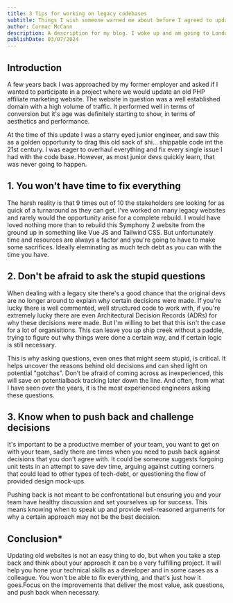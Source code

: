 ```yaml
---
title: 3 Tips for working on legacy codebases
subtitle: Things I wish someone warned me about before I agreed to update older sites.
author: Cormac McCann
description: A description for my blog. I woke up and am going to London today. Very sad to be leaving Laika, but excited to have a small get away.
publishDate: 03/07/2024
---
```


## Introduction

A few years back I was approached by my former employer and asked if I wanted to participate in a project where we would 
update an old PHP affiliate marketing website. The website in question was a well established domain with a high volume of traffic.
It performed well in terms of conversion but it's age was definitely starting to show, in terms of aesthetics and performance. 

At the time of this update I was a starry eyed junior engineer, and saw this as a golden opportunity to drag this old sack of shi... 
shippable code int the 21st century. I was eager to overhaul everything and fix every single issue I had with the code base.
However, as most junior devs quickly learn, that was never going to happen.



## 1. You won't have time to fix everything

The harsh reality is that 9 times out of 10 the stakeholders are looking for as quick of a turnaround as they can get.
I've worked on many legacy websites and rarely would the opportunity arise for a complete rebuild. 
I would have loved nothing more than to rebuild this Symphony 2 website from the ground up in something 
like Vue JS and Tailwind CSS. But unfortunately time and resources are always a factor and you're going to have to 
make some sacrifices. Ideally eleminating as much tech debt as you can with the time you have.

## 2. Don't be afraid to ask the stupid questions

When dealing with a legacy site there's a good chance that the original devs are no longer around 
to explain why certain decisions were made. If you're lucky there is well commented, well structured 
code to work with, if you're extremely lucky there are even Architectural Decision Records (ADRs)
for why these decisions were made. But I'm willing to bet that this isn't the case for a lot of organisitions.
This can leave you up ship creek without a paddle, trying to figure out why things were done a certain way, 
and if certain logic is still necessary.

This is why asking questions, even ones that might seem stupid, is critical. 
It helps uncover the reasons behind old decisions and can shed light on potential "gotchas". Don’t be 
afraid of coming across as inexperienced, this will save on potentialback tracking later down the line. 
And often, from what I have seen over the years, it is the most experienced engineers asking these questions.

## 3. Know when to push back and challenge decisions

It's important to be a productive member of your team, you want to get on with your team, sadly there are 
times when you need to push back against decisions that you don't agree with.
 It could be someone suggests forgoing unit tests in an attempt to save dev time, arguing against 
cutting corners that could lead to other types of tech-debt, or questioning the flow of provided design mock-ups.

Pushing back is not meant to be confrontational but ensuring you and your team have healthy discussion
and set yourselves up for success. This means knowing when to speak up and 
provide well-reasoned arguments for why a certain approach may not be the best decision.

## Conclusion*
Updating old websites is not an easy thing to do, but when you take a step back and think 
about your approach it can be a very fulfilling project. It will help you hone your technical 
skills as a developer and in some cases as a colleague. You won't be able to fix everything, 
and that's just how it goes.Focus on the improvements that deliver the most value, ask questions, 
and push back when necessary. 